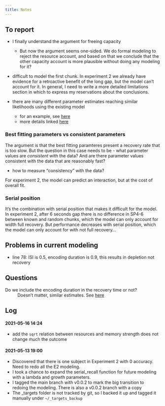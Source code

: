 ```yaml
---
title: Notes
---
```


## To report

- I finally understand the argument for freeing capacity
  - But now the argument seems one-sided. We do formal modeling to reject the resource account, and based on that we conclude that the other capacity account is more plausible without doing any modeling for it?
- difficult to model the first chunk. In experiment 2 we already have evidence for a retroactive benefit of the long gap, but the model can't account for it. In general, I need to write a more detailed limitations section in which to express my reservations about the conclusions.
  
- there are many different parameter estimates reaching similar likelihoods using the existing model
  - for an example, see [here](notebooks/modelling_edas_approach.qmd#problem-with-parameter-identifiability)
  - more details linked [here](notebooks/par_identifiability.qmd)

### Best fitting parameters vs consistent parameters

The argument is that the best fitting paramteres present a recovery rate that is too slow. But the question in this case needs to be - what parameter values are *consistent* with the data? And are there parameter values consistent with the data that are reasonably fast?
  
  - how to measure "consistency" with the data?

For experiment 2, the model can predict an interaction, but at the cost of overall fit.

### Serial position

It's the combination with serial position that makes it difficult for the model. In experiment 2, after 6 seconds gap there is no difference in SP4-6 between known and random chunks, which the model can only account for width full recovery. But performance decreases with serial position, which the model can only account for with not full recovery...

## Problems in current modeling

- line 78: ISI is 0.5, encoding duration is 0.9, this results in depletion not recovery

## Questions

Do we include the encoding duration in the recovery time or not?
:  Doesn't matter, similar estimates. See [here](notebooks/model_v2.qmd)

## Log

#### 2021-05-16 14:24

- add the `sqrt` relation between resources and memory strength does not change much the outcome

#### 2021-05-13 19:00

- Discovered that there is one subject in Experiment 2 with 0 accuracy. Need to redo all the E2 modeling.
- I took a chance to expand the serial_recall function for future modeling with a lambda and growth parameters.
- I tagged the main branch with v0.0.2 to mark the big transition to redoing the modeling. There is also a v0.0.2 branch with a copy
- The _targets folder is not tracked by git, so I backed it up and tagged it manually under `~/_targets_backup`
